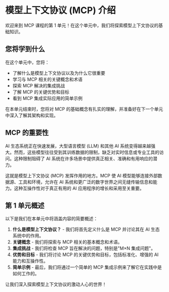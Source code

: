 # 模型上下文协议 (MCP) 介绍

欢迎来到 MCP 课程的第 1 单元！在这个单元中，我们将探索模型上下文协议的基础知识。

## 您将学到什么

在这个单元中，您将：

* 了解什么是模型上下文协议以及为什么它很重要
* 学习与 MCP 相关的关键概念和术语
* 探索 MCP 解决的集成挑战
* 了解 MCP 的关键优势和目标
* 看到 MCP 集成实际应用的简单示例

在本单元结束时，您将对 MCP 的基础概念有扎实的理解，并准备好在下一个单元中深入了解其架构和实现。

## MCP 的重要性

AI 生态系统正在快速发展，大型语言模型 (LLM) 和其他 AI 系统变得越来越强大。然而，这些模型往往受到其训练数据的限制，缺乏对实时信息或专业工具的访问。这种限制阻碍了 AI 系统在许多场景中提供真正相关、准确和有用响应的潜力。

这就是模型上下文协议 (MCP) 发挥作用的地方。MCP 使 AI 模型能够连接外部数据源、工具和环境，允许在 AI 系统和更广泛的数字世界之间无缝传输信息和能力。这种互操作性对于真正有用的 AI 应用程序的增长和采用至关重要。

## 第 1 单元概述

以下是我们在本单元中将涵盖内容的简要概述：

1. **什么是模型上下文协议？** - 我们将首先定义什么是 MCP 并讨论其在 AI 生态系统中的作用。
2. **关键概念** - 我们将探索与 MCP 相关的基本概念和术语。
3. **集成挑战** - 我们将检查 MCP 旨在解决的问题，特别是"M×N 集成问题"。
4. **优势和目标** - 我们将讨论 MCP 的关键优势和目标，包括标准化、增强的 AI 能力和互操作性。
5. **简单示例** - 最后，我们将通过一个简单的 MCP 集成示例来了解它在实践中是如何工作的。

让我们深入探索模型上下文协议的激动人心的世界！